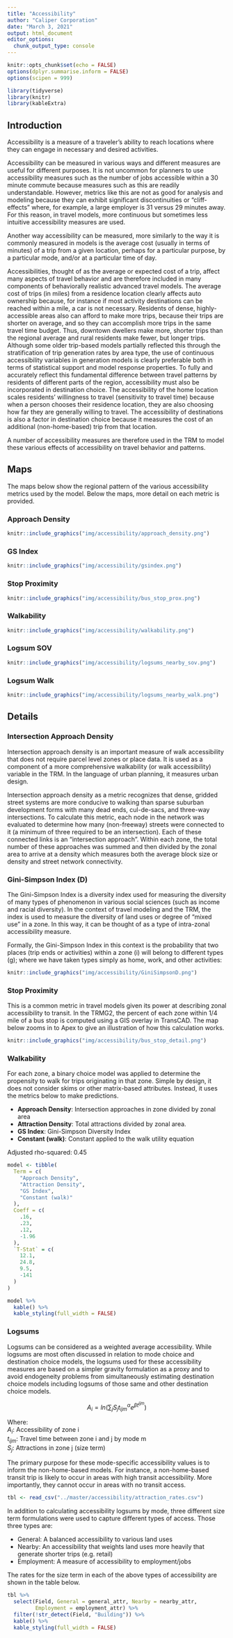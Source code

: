 ```yaml
---
title: "Accessibility"
author: "Caliper Corporation"
date: "March 3, 2021"
output: html_document
editor_options: 
  chunk_output_type: console
---
```



```r
knitr::opts_chunk$set(echo = FALSE)
options(dplyr.summarise.inform = FALSE)
options(scipen = 999)

library(tidyverse)
library(knitr)
library(kableExtra)
```

## Introduction

Accessibility is a measure of a traveler's ability to reach locations where they
can engage in necessary and desired activities.

Accessibility can be measured in various ways and different measures are useful
for different purposes. It is not uncommon for planners to use accessibility
measures such as the number of jobs accessible within a 30 minute commute
because measures such as this are readily understandable. However, metrics like
this are not as good for analysis and modeling because they can exhibit
significant discontinuities or "cliff-effects" where, for example, a large
employer is 31 versus 29 minutes away. For this reason, in travel models, more
continuous but sometimes less intuitive accessibility measures are used.  

Another way accessibility can be measured, more similarly to the way it is
commonly measured in models is the average cost (usually in terms of minutes) of
a trip from a given location, perhaps for a particular purpose, by a particular
mode, and/or at a particular time of day.

Accessibilities, thought of as the average or expected cost of a trip, affect
many aspects of travel behavior and are therefore included in many components of
behaviorally realistic advanced travel models. The average cost of trips (in
miles) from a residence location clearly affects auto ownership because, for
instance if most activity destinations can be reached within a mile, a car is
not necessary. Residents of dense, highly-accessible areas also can afford to
make more trips, because their trips are shorter on average, and so they can accomplish
more trips in the same travel time budget. Thus, downtown dwellers make more,
shorter trips than the regional average and rural residents make fewer, but
longer trips. Although some older trip-based models partially reflected this
through the stratification of trip generation rates by area type, the use of
continuous accessibility variables in generation models is clearly preferable
both in terms of statistical support and model response properties. To fully and
accurately reflect this fundamental difference between travel patterns by
residents of different parts of the region, accessibility must also be
incorporated in destination choice. The accessibility of the home location
scales residents' willingness to travel (sensitivity to travel time) because when
a person chooses their residence location, they are also choosing how far they
are generally willing to travel.  The accessibility of destinations is also a 
factor in destination choice because it measures the cost of an additional 
(non-home-based) trip from that location.  

A number of accessibility measures are therefore used in the TRM to model these
various effects of accessibility on travel behavior and patterns.

## Maps {.tabset}

The maps below show the regional pattern of the various accessibility metrics
used by the model. Below the maps, more detail on each metric is provided.

### Approach Density

```r
knitr::include_graphics("img/accessibility/approach_density.png")
```

### GS Index

```r
knitr::include_graphics("img/accessibility/gsindex.png")
```

### Stop Proximity

```r
knitr::include_graphics("img/accessibility/bus_stop_prox.png")
```

### Walkability

```r
knitr::include_graphics("img/accessibility/walkability.png")
```

### Logsum SOV

```r
knitr::include_graphics("img/accessibility/logsums_nearby_sov.png")
```

### Logsum Walk

```r
knitr::include_graphics("img/accessibility/logsums_nearby_walk.png")
```

## Details

### Intersection Approach Density

Intersection approach density is an important measure of walk accessibility that
does not require parcel level zones or place data. It is used as a component of
a more comprehensive walkability (or walk accessibility) variable in the TRM. In
the language of urban planning, it measures urban design.  

Intersection approach density as a metric recognizes that dense, gridded street
systems are more conducive to walking than sparse suburban development forms
with many dead ends, cul-de-sacs, and three-way intersections. To calculate this
metric, each node in the network was evaluated to determine how many
(non-freeway) streets were connected to it (a minimum of three required to be an
intersection). Each of these connected links is an "intersection approach".
Within each zone, the total number of these approaches was summed and then
divided by the zonal area to arrive at a density which measures both the average
block size or density and street network connectivity.

### Gini-Simpson Index (D)

The Gini-Simpson Index is a diversity index used for measuring the diversity of
many types of phenomenon in various social sciences (such as income and racial
diversity). In the context of travel modeling and the TRM, the index is used to
measure the diversity of land uses or degree of "mixed use" in a zone. In this
way, it can be thought of as a type of intra-zonal accessibility measure.

Formally, the Gini-Simpson Index in this context is the probability that two
places (trip ends or activities) within a zone (i) will belong to different
types (g); where we have taken types simply as home, work, and other activities:  

```r
knitr::include_graphics("img/accessibility/GiniSimpsonD.png")
```

### Stop Proximity

This is a common metric in travel models given its power at describing zonal
accessibility to transit. In the TRMG2, the percent of each zone within 1/4 mile
of a bus stop is computed using a GIS overlay in TransCAD. The map below zooms
in to Apex to give an illustration of how this calculation works.

```r
knitr::include_graphics("img/accessibility/bus_stop_detail.png")
```

### Walkability

For each zone, a binary choice model was applied to determine the propensity to
walk for trips originating in that zone. Simple by design, it does not consider
skims or other matrix-based attributes. Instead, it uses the metrics below to
make predictions.

- **Approach Density**: Intersection approaches in zone divided by zonal area
- **Attraction Density**: Total attractions divided by zonal area.
- **GS Index**: Gini-Simpson Diversity Index
- **Constant (walk)**: Constant applied to the walk utility equation

Adjusted rho-squared: 0.45

```r
model <- tibble(
  Term = c(
    "Approach Density",
    "Attraction Density",
    "GS Index",
    "Constant (walk)"
  ),
  Coeff = c(
    .16,
    .23,
    .12,
    -1.96
  ),
  `T-Stat` = c(
    12.1,
    24.8,
    9.5,
    -141
  )
)

model %>%
  kable() %>%
  kable_styling(full_width = FALSE)
```

### Logsums

Logsums can be considered as a weighted average accessibility. While logsums are
most often discussed in relation to mode choice and destination choice models,
the logsums used for these accessibility measures are based on a simpler gravity
formulation as a proxy and to avoid endogeneity problems from simultaneously
estimating destination choice models including logsums of those same and other
destination choice models.

$$A_i = ln(\sum_j S_jt_{ijm}^{\alpha}e^{\beta t^{ijm}})$$

Where:  
$A_i$: Accessibility of zone i  
$t_{ijm}$: Travel time between zone i and j by mode m  
$S_j$: Attractions in zone j (size term)

The primary purpose for these mode-specific accessibility values is to inform
the non-home-based models. For instance, a non-home-based transit trip is likely
to occur in areas with high transit accessibility. More importantly, they cannot
occur in areas with no transit access.

```r
tbl <- read_csv("../master/accessibility/attraction_rates.csv")
```

In addition to calculating accessibility logsums by mode, three different size
term formulations were used to capture different types of access. Those three
types are:

- General: A balanced accessibility to various land uses
- Nearby: An accessibility that weights land uses more heavily that generate
  shorter trips (e.g. retail)
- Employment: A measure of accessibility to employment/jobs

The rates for the size term in each of the above types of accessibility are
shown in the table below.

```r
tbl %>%
  select(Field, General = general_attr, Nearby = nearby_attr, 
         Employment = employment_attr) %>%
  filter(!str_detect(Field, "Building")) %>%
  kable() %>%
  kable_styling(full_width = FALSE)
```


